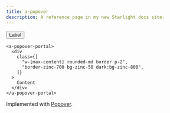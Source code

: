 ```yaml
---
title: a-popover
description: A reference page in my new Starlight docs site.
---
```



<Pills>
  <Lit />
</Pills>

<Elements />

<div class="not-content box">
  <a-popover class="group relative z-10">
    <div slot="input">
      <button slot="input" variant="outline">
        Label
      </button>
    </div>

    <a-popover-portal>
      <div
        class={[
          "w-[max-content] rounded-md border p-2",
          "border-zinc-700 bg-zinc-50 dark:bg-zinc-800",
        ]}
      >
        Content
      </div>
    </a-popover-portal>
  </a-popover>
</div>

Implemented with [Popover](/atrium/components/popover).

<TypeDoc source="../packages/elements/packages/popover" symbol="Popover" />
